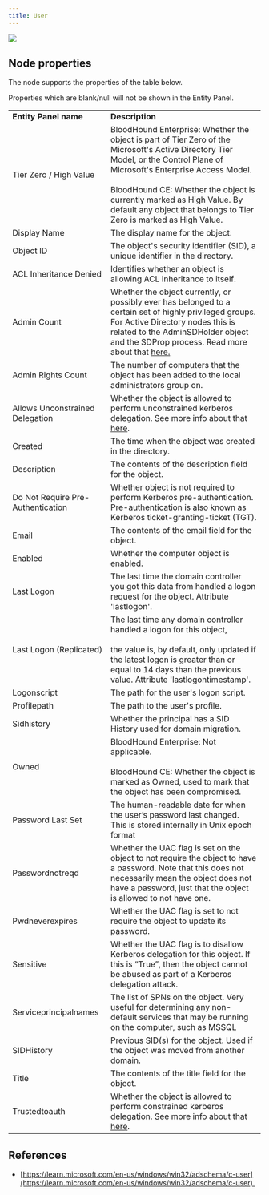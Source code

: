 ```yaml
---
title: User
---
```


<Frame>
  <img src="/assets/18246479746331.png"/>
</Frame>

## Node properties
The node supports the properties of the table below.

<Note>
Properties which are blank/null will not be shown in the Entity Panel.
</Note>

|     |     |
| --- | --- |
| **Entity Panel name** | **Description** |
| Tier Zero / High Value | BloodHound Enterprise: Whether the object is part of Tier Zero of the Microsoft's Active Directory Tier Model, or the Control Plane of Microsoft's Enterprise Access Model.  <br/>  <br/>BloodHound CE: Whether the object is currently marked as High Value. By default any object that belongs to Tier Zero is marked as High Value. |
| Display Name | The display name for the object. |
| Object ID | The object's security identifier (SID), a unique identifier in the directory. |
| ACL Inheritance Denied | Identifies whether an object is allowing ACL inheritance to itself. |
| Admin Count | Whether the object currently, or possibly ever has belonged to a certain set of highly privileged groups. For Active Directory nodes this is related to the AdminSDHolder object and the SDProp process. Read more about that [here.](https://adsecurity.org/?p=2053) |
| Admin Rights Count | The number of computers that the object has been added to the local administrators group on. |
| Allows Unconstrained Delegation | Whether the object is allowed to perform unconstrained kerberos delegation. See more info about that [here](https://blog.harmj0y.net/redteaming/another-word-on-delegation/). |
| Created | The time when the object was created in the directory. |
| Description | The contents of the description field for the object. |
| Do Not Require Pre-Authentication | Whether object is not required to perform Kerberos pre-authentication. Pre-authentication is also known as Kerberos ticket-granting-ticket (TGT). |
| Email | The contents of the email field for the object. |
| Enabled | Whether the computer object is enabled. |
| Last Logon | The last time the domain controller you got this data from handled a logon request for the object. Attribute 'lastlogon'. |
| Last Logon (Replicated) | The last time any domain controller handled a logon for this object,<br/><br/>the value is, by default, only updated if the latest logon is greater than or equal to 14 days than the previous value. Attribute 'lastlogontimestamp'. |
| Logonscript | The path for the user's logon script. |
| Profilepath | The path to the user's profile. |
| Sidhistory | Whether the principal has a SID History used for domain migration. |
| Owned | BloodHound Enterprise: Not applicable.  <br/>  <br/>BloodHound CE: Whether the object is marked as Owned, used to mark that the object has been compromised. |
| Password Last Set | The human-readable date for when the user’s password last changed. This is stored internally in Unix epoch format |
| Passwordnotreqd | Whether the UAC flag is set on the object to not require the object to have a password. Note that this does not necessarily mean the object does not have a password, just that the object is allowed to not have one. |
| Pwdneverexpires | Whether the UAC flag is set to not require the object to update its password. |
| Sensitive | Whether the UAC flag is to disallow Kerberos delegation for this object. If this is “True”, then the object cannot be abused as part of a Kerberos delegation attack. |
| Serviceprincipalnames | The list of SPNs on the object. Very useful for determining any non-default services that may be running on the computer, such as MSSQL |
| SIDHistory | Previous SID(s) for the object. Used if the object was moved from another domain. |
| Title | The contents of the title field for the object. |
| Trustedtoauth | Whether the object is allowed to perform constrained kerberos delegation. See more info about that [here](https://blog.harmj0y.net/redteaming/another-word-on-delegation/). |

## References

* [https://learn.microsoft.com/en-us/windows/win32/adschema/c-user](https://learn.microsoft.com/en-us/windows/win32/adschema/c-user) 

